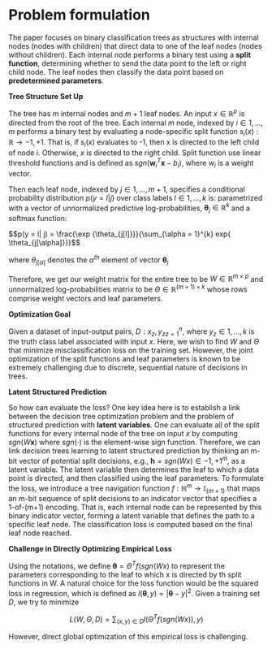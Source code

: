 # Problem formulation 

The paper focuses on binary classification trees as structures with internal nodes (nodes with children) that direct data to one of the leaf nodes (nodes without children). Each internal node performs a binary test using a **split function**, determining whether to send the data point to the left or right child node. The leaf nodes then classify the data point based on **predetermined parameters**.

**Tree Structure Set Up**

The tree has $m$ internal nodes and $m+1$ leaf nodes. An input $x \in \mathbb{R}^p$ is directed from the root of the tree. Each internal $m$ node, indexed by 
$i \in {1,...,m}$ performs a binary test by evaluating a node-specific split function $s_i(x): \mathbb{R} \rightarrow {-1, +1}$. That is, if $s_i(x)$ evaluates to -1, then x is directed to the left child of node $i$. Otherwise, $x$ is directed to the right child. Split function use linear threshold functions and is defined as $sgn(\mathbf{w}_i^T\mathbf{x}-b_i)$, where $w_i$ is a weight vector.

Then each leaf node, indexed by $j \in {1,...,m+1}$, specifies a conditional probability distribution $p(y=l|j)$ over class labels $l \in {1,...,k}$ is:
parametrized with a vector of unnormalized predictive log-probabilities, $\mathbf{\theta}_j \in \mathbb{R} ^k$ and a softmax function:

$$p(y = l| j) = \frac{\exp \{\theta_{j[l]}}}{\sum_{\alpha = 1}^{k}  exp{ \theta_{j[\alpha]}}}$$

where $\theta_{j[\alpha]}$ denotes the $\alpha^{th}$ element of vector $\mathbf{\theta}_j$

Therefore, we get our weight matrix for the entire tree to be $W \in \mathbb{R}^{m \times p}$ and unnormalized log-probabilities matrix to be $\Theta \in \mathbb{R}^{(m+1) \times k}$ whose rows comprise weight vectors and leaf parameters. 

**Optimization Goal**

Given a dataset of input-output pairs, $D: {x_z,y_z}_{z=1}^n$, where $y_z \in {1,...,k}$ is the truth class label associated with input $x$. Here, we wish to find $W$ and $\Theta$ that minimize misclassification loss on the training set. However, the joint optimization of the split functions and leaf parameters is known to be extremely challenging due to discrete, sequential nature of decisions in trees.

**Latent Structured Prediction**

So how can evaluate the loss? One key idea here is to establish a link between the decision tree optimization problem and the problem of structured prediction with **latent variables**. One can evaluate all of the split functions for every internal node of the tree on input $x$ by computing $sgn(W\mathbf{x})$ where $sgn(\cdot)$ is the element-wise sign function. Therefore, we can link decision trees learning to latent structured prediction by thinking an m-bit vector of potential split decisions, e.g., $\mathbf{h}=sgn(Wx) \in {-1,+1}^m$, as a latent variable. The latent variable then determines the leaf to which a data point is directed, and then classified using the leaf parameters. To formulate the loss, we introduce a tree navigation function $f: \mathbb{H}^m \rightarrow \mathbb{I}_(m+1)$ that maps an m-bit sequence of split decisions to an indicator vector that specifies a 1-of-(m+1) encoding. That is, each internal node can be represented by this binary indicator vector, forming a latent variable that defines the path to a specific leaf node. The classification loss is computed based on the final leaf node reached.

**Challenge in Directly Optimizing Empirical Loss**

Using the notations, we define $\mathbf{\theta}=\Theta^T f(sgn(Wx)$ to represent the parameters corresponding to the leaf to which x is directed by th split functions in W. A natural choice for the loss function would be the squared loss in regression, which is defined as $l(\mathbf{\theta},y)=|\mathbf{\theta}-y|^2$. Given a training set $D$, we try to minimize 

$$
L(W, \Theta, D)= \sum_{(x,y) \in D} l(\Theta^T f (sgn(Wx)),y)
$$

However, direct global optimization of this empirical loss is challenging. 

